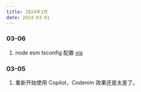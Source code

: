 ```yaml
---
title: 2024年3月
date: 2024-03-01
---
```


### 03-06

1. node esm tsconfig 配置 [via](https://gist.github.com/try-to-fly/db9ab103632968af3bb8d8df662b602e)

### 03-05

1. 重新开始使用 Copilot，Codenim 效果还是太差了。
